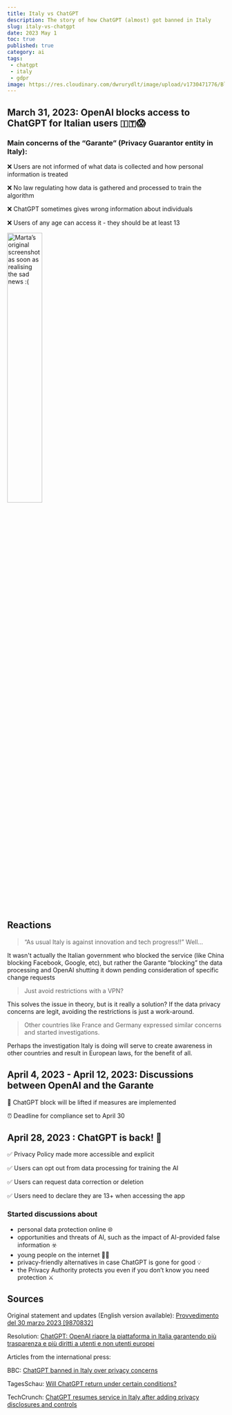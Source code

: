 ```yaml
---
title: Italy vs ChatGPT
description: The story of how ChatGPT (almost) got banned in Italy
slug: italy-vs-chatgpt
date: 2023 May 1
toc: true
published: true
category: ai
tags:
 - chatgpt
 - italy
 - gdpr
image: https://res.cloudinary.com/dwrurydlt/image/upload/v1730471776/Blog/chatgpt-2-1_dqoojz.jpg
---
```


## March 31, 2023: OpenAI blocks access to ChatGPT for Italian users 🇮🇹😱

### Main concerns of the “Garante” (Privacy Guarantor entity in Italy):

❌ Users are not informed of what data is collected and how personal information is treated

❌ No law regulating how data is gathered and processed to train the algorithm

❌ ChatGPT sometimes gives wrong information about individuals

❌ Users of any age can access it - they should be at least 13


<img
  src='https://res.cloudinary.com/dwrurydlt/image/upload/v1715630535/Blog/Chatgpt_in5l2x.jpg'
  alt='Marta’s original screenshot as soon as realising the sad news :('
  width='40%'
  align='center'
/>

## Reactions

> “As usual Italy is against innovation and tech progress!!” Well…

It wasn't actually the Italian government who blocked the service (like China blocking Facebook, Google, etc), but rather the Garante “blocking” the data processing and OpenAI shutting it down pending consideration of specific change requests

> Just avoid restrictions with a VPN?

This solves the issue in theory, but is it really a solution? If the data privacy concerns are legit, avoiding the restrictions is just a work-around.

> Other countries like France and Germany expressed similar concerns and started investigations.

Perhaps the investigation Italy is doing will serve to create awareness in other countries and result in European laws, for the benefit of all.

## April 4, 2023 - April 12, 2023: Discussions between OpenAI and the Garante

🚀 ChatGPT block will be lifted if measures are implemented

⏰ Deadline for compliance set to April 30

## April 28, 2023 : ChatGPT is back! 🥳

✅ Privacy Policy made more accessible and explicit

✅ Users can opt out from data processing for training the AI

✅ Users can request data correction or deletion

✅ Users need to declare they are 13+ when accessing the app

### Started discussions about

- personal data protection online 🌐
- opportunities and threats of AI, such as the impact of AI-provided false information ☣️
- young people on the internet 🧒🏻
- privacy-friendly alternatives in case ChatGPT is gone for good 💡
- the Privacy Authority protects you even if you don’t know you need protection ⚔️

## Sources

Original statement and updates (English version available): [Provvedimento del 30 marzo 2023 [9870832]](https://www.garanteprivacy.it/garante/doc.jsp?ID=9870832)

Resolution: [ChatGPT: OpenAI riapre la piattaforma in Italia garantendo più trasparenza e più diritti a utenti e non utenti europei](https://www.garanteprivacy.it/web/guest/home/docweb/-/docweb-display/docweb/9881490)

Articles from the international press:

BBC: [ChatGPT banned in Italy over privacy concerns](https://www.bbc.com/news/technology-65139406)

TagesSchau: [Will ChatGPT return under certain conditions?](https://www.tagesschau.de/ausland/europa/italien-rueckkehr-chatgpt-bedingungen-101.html)

TechCrunch: [ChatGPT resumes service in Italy after adding privacy disclosures and controls](https://tcrn.ch/3oX4IUc)
